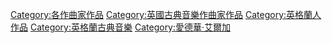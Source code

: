 {{Category explanation|[[爱德华·埃尔加|爱德华·埃尔加]]的音乐作品}}
{{Commons category|Compositions by Edward Elgar}}
{{DEFAULTSORT:Elgar, Edward}}
[[Category:各作曲家作品|Category:各作曲家作品]]
[[Category:英國古典音樂作曲家作品|Category:英國古典音樂作曲家作品]]
[[Category:英格蘭人作品|Category:英格蘭人作品]]
[[Category:英格蘭古典音樂|Category:英格蘭古典音樂]]
[[Category:愛德華·艾爾加|Category:愛德華·艾爾加]]